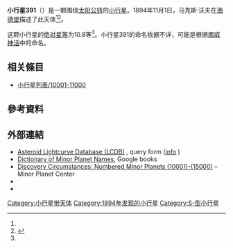 {{Infobox planet
 | minorplanet     = yes
 | name            = 391 Ingeborg
 | background      = #D6D6D6
 | image = 000391-asteroid shape model (391) Ingeborg.png
 | image_size      = 
 | caption         =
 | discovery_ref   =  <ref name="MPC-object" />
 | discoverer      = [[马克斯·沃夫|马克斯·沃夫]]
 | discovery_site  = [[海德堡|海德堡]]
 | discovered      = 1894年11月1日
 | mpc_name        = 391 Ingeborg
 | alt_names       = 391 Ingeborg
 | pronounced      = 
 | named_after     = <ref name="MPC-object" />
 | mp_category     = [[主帶小行星|主帶小行星]] <ref name="MPC-object" /><ref name="jpldata" />
 | orbit_ref       = <ref name="a">[http://ssd.jpl.nasa.gov/sbdb.cgi?sstr=391 391] {{Wayback|url=http://ssd.jpl.nasa.gov/sbdb.cgi?sstr=391 |date=20201026073705 }}，小行星數據庫瀏覽器（JPL Small-Body Database Browser）－[[美国国家航空航天局|美国国家航空航天局]]喷气推进实验室</ref>
 | epoch           = 2018-03-23.0（[[儒略日|JD]] 2458200.5）
 | uncertainty     = 0
 | observation_arc = 
 | aphelion = {{convert|3.028|AU|km|3|abbr=on|lk=out}}
 | perihelion      = {{convert|1.6118991|AU|km|3|abbr=on}}
 | semimajor       = 2.3201753
 | eccentricity    = 0.3052684
 | period          = 3.53[[儒略年|yr]]
 | mean_anomaly    = 347.92295[[度|°]]
 | mean_motion     = {{Deg2DMS|0.27888340|sup=ms}} / day
 | inclination     = 23.20166
 | asc_node        = 212.87646°
 | arg_peri        = 147.07117
 | mean_diameter   = 
 | rotation        = 
 | albedo          =
 | spectral_type   =
 | abs_magnitude   = 10.8<ref name="jpldata" />
}}
'''小行星391'''（{{lang-en|391 Ingeborg}}）是一颗围绕[[太阳|太阳]][[公转|公转]]的[[小行星|小行星]]。1894年11月1日，马克斯·沃夫在[[海德堡|海德堡]]描述了此天体<ref name="a" /><ref>{{cite news|title=小行星列表|url=http://cfa-www.harvard.edu/iau/lists/NumberedMPs.txt|accessdate=2018-10-19|newspaper=哈佛大学|archive-date=2008-05-17|archive-url=https://web.archive.org/web/20080517010638/http://cfa-www.harvard.edu/iau/lists/NumberedMPs.txt|dead-url=no}}</ref>。

这颗小行星的[[绝对星等|绝对星等]]为10.8等<ref name="a" />。小行星391的命名依据不详，可能是根据[[挪威神话|挪威神话]]中的{{Internal link helper/en|英格博格|Ingeborg}}命名。

== 相关條目 ==
*[[小行星列表/10001-11000|小行星列表/10001-11000]]

== 參考資料 ==
{{reflist|refs=

<ref name="jpldata">{{cite web
 |type         = 2018-01-26 last obs.
 |title        = JPL Small-Body Database Browser:391 Ingeborg-391 Ingeborg
 |url          = https://ssd.jpl.nasa.gov/sbdb.cgi?sstr=391
 |publisher    = [[Jet_Propulsion_Laboratory|Jet Propulsion Laboratory]]
 |accessdate   = 28 March 2018
 |archive-date = 2020-10-26
 |archive-url  = https://web.archive.org/web/20201026073705/https://ssd.jpl.nasa.gov/sbdb.cgi?sstr=391
 |dead-url     = no
}}</ref>

<ref name="MPC-object">{{cite web
  |title      = 391 Ingeborg
  |work      = Minor Planet Center
  |url      = https://www.minorplanetcenter.net/db_search/show_object?object_id=391
  |accessdate      = 28 March 2018
  |archive-date      = 2018-01-24
  |archive-url      = https://web.archive.org/web/20180124195644/https://www.minorplanetcenter.net/db_search/show_object?object_id=391
  |dead-url      = no
  }}</ref>

}}

==  外部連結 ==
* [http://www.minorplanet.info/PHP/lcdbsummaryquery.php Asteroid Lightcurve Database (LCDB)] {{Wayback|url=http://www.minorplanet.info/PHP/lcdbsummaryquery.php |date=20171210173955 }}, query form ([http://www.minorplanet.info/lightcurvedatabase.html info] {{Wayback|url=http://www.minorplanet.info/lightcurvedatabase.html |date=20171216050541 }})
* [https://books.google.com/books?id=aeAg1X7afOoC&pg Dictionary of Minor Planet Names], Google books
* [http://www.minorplanetcenter.net/iau/lists/NumberedMPs010001.html Discovery Circumstances: Numbered Minor Planets (10001)-(15000)] {{Wayback|url=http://www.minorplanetcenter.net/iau/lists/NumberedMPs010001.html |date=20180612162317 }} – Minor Planet Center
* {{AstDys|391}}
* {{JPL small body}}

{{Minor Planet Number|[[小行星390|小行星390]]|[[小行星392|小行星392]]}}
{{小天体}}

[[Category:小行星带天体|Category:小行星带天体]]
[[Category:1894年发现的小行星|Category:1894年发现的小行星]]
[[Category:S-型小行星|Category:S-型小行星]]